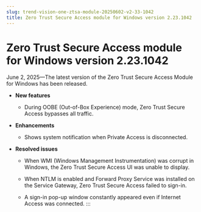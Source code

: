 ```yaml
---
slug: trend-vision-one-ztsa-module-20250602-v2-33-1042
title: Zero Trust Secure Access module for Windows version 2.23.1042
---
```

# Zero Trust Secure Access module for Windows version 2.23.1042

June 2, 2025—The latest version of the Zero Trust Secure Access Module for Windows has been released.

- **New features**

  - During OOBE (Out-of-Box Experience) mode, Zero Trust Secure Access bypasses all traffic.

- **Enhancements**

  - Shows system notification when Private Access is disconnected.

- **Resolved issues**

  - When WMI (Windows Management Instrumentation) was corrupt in Windows, the Zero Trust Secure Access UI was unable to display.

  - When NTLM is enabled and Forward Proxy Service was installed on the Service Gateway, Zero Trust Secure Access failed to sign-in.

  - A sign-in pop-up window constantly appeared even if Internet Access was connected.
:::
